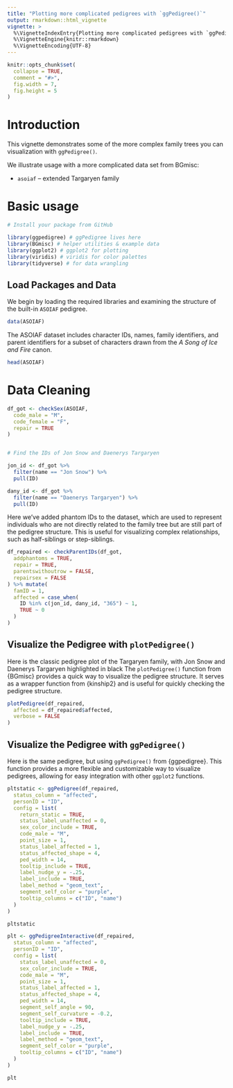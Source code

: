 ```yaml
---
title: "Plotting more complicated pedigrees with `ggPedigree()`"
output: rmarkdown::html_vignette
vignette: >
  %\VignetteIndexEntry{Plotting more complicated pedigrees with `ggPedigree()`}
  %\VignetteEngine{knitr::rmarkdown}
  %\VignetteEncoding{UTF-8}
---
```


```r
knitr::opts_chunk$set(
  collapse = TRUE,
  comment = "#>",
  fig.width = 7,
  fig.height = 5
)
```



# Introduction

This vignette demonstrates some of the more complex family trees you can visualization with `ggPedigree()`.

We illustrate usage with a more complicated data set from BGmisc:

- `asoiaf` – extended Targaryen family


# Basic usage

```r
# Install your package from GitHub

library(ggpedigree) # ggPedigree lives here
library(BGmisc) # helper utilities & example data
library(ggplot2) # ggplot2 for plotting
library(viridis) # viridis for color palettes
library(tidyverse) # for data wrangling
```

## Load Packages and Data

We begin by loading the required libraries and examining the structure of the built-in `ASOIAF` pedigree.

```r
data(ASOIAF)
```

The ASOIAF dataset includes character IDs, names, family identifiers, and  parent identifiers for a subset of characters drawn from the *A Song of Ice and Fire* canon.

```r
head(ASOIAF)
```


# Data Cleaning

```r
df_got <- checkSex(ASOIAF,
  code_male = "M",
  code_female = "F",
  repair = TRUE
)


# Find the IDs of Jon Snow and Daenerys Targaryen

jon_id <- df_got %>%
  filter(name == "Jon Snow") %>%
  pull(ID)

dany_id <- df_got %>%
  filter(name == "Daenerys Targaryen") %>%
  pull(ID)
```

Here we've added phantom IDs to the dataset, which are used to represent individuals who are not directly related to the family tree but are still part of the pedigree structure. This is useful for visualizing complex relationships, such as half-siblings or step-siblings.

```r
df_repaired <- checkParentIDs(df_got,
  addphantoms = TRUE,
  repair = TRUE,
  parentswithoutrow = FALSE,
  repairsex = FALSE
) %>% mutate(
  famID = 1,
  affected = case_when(
    ID %in% c(jon_id, dany_id, "365") ~ 1,
    TRUE ~ 0
  )
)
```


## Visualize the Pedigree with `plotPedigree()`


Here is the classic pedigree plot of the Targaryen family, with Jon Snow and Daenerys Targaryen highlighted in black The `plotPedigree()` function from {BGmisc} provides a quick way to visualize the pedigree structure. It serves as a wrapper function from {kinship2} and is useful for quickly checking the pedigree structure.

```r
plotPedigree(df_repaired,
  affected = df_repaired$affected,
  verbose = FALSE
)
```


## Visualize the Pedigree with `ggPedigree()`

Here is the same pedigree, but using `ggPedigree()` from {ggpedigree}. This function provides a more flexible and customizable way to visualize pedigrees, allowing for easy integration with other `ggplot2` functions.


```r
pltstatic <- ggPedigree(df_repaired,
  status_column = "affected",
  personID = "ID",
  config = list(
    return_static = TRUE,
    status_label_unaffected = 0,
    sex_color_include = TRUE,
    code_male = "M",
    point_size = 1,
    status_label_affected = 1,
    status_affected_shape = 4,
    ped_width = 14,
    tooltip_include = TRUE,
    label_nudge_y = -.25,
    label_include = TRUE,
    label_method = "geom_text",
    segment_self_color = "purple",
    tooltip_columns = c("ID", "name")
  )
)

pltstatic
```


```r
plt <- ggPedigreeInteractive(df_repaired,
  status_column = "affected",
  personID = "ID",
  config = list(
    status_label_unaffected = 0,
    sex_color_include = TRUE,
    code_male = "M",
    point_size = 1,
    status_label_affected = 1,
    status_affected_shape = 4,
    ped_width = 14,
    segment_self_angle = 90,
    segment_self_curvature = -0.2,
    tooltip_include = TRUE,
    label_nudge_y = -.25,
    label_include = TRUE,
    label_method = "geom_text",
    segment_self_color = "purple",
    tooltip_columns = c("ID", "name")
  )
)

plt
```




